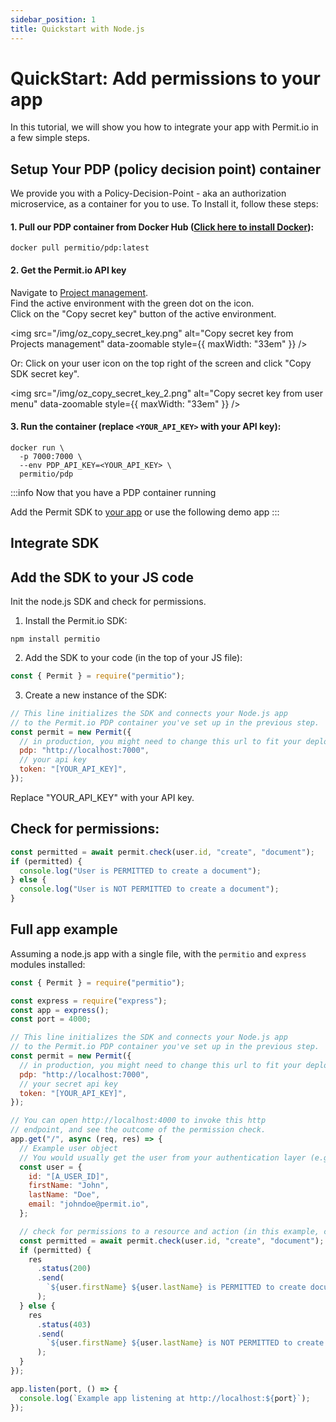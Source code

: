 ```yaml
---
sidebar_position: 1
title: Quickstart with Node.js
---
```


# QuickStart: Add permissions to your app

In this tutorial, we will show you how to integrate your app with Permit.io in a few simple steps.

## Setup Your PDP (policy decision point) container

We provide you with a Policy-Decision-Point - aka an authorization microservice, as a container for you to use.
To Install it, follow these steps:

#### 1. Pull our PDP container from Docker Hub ([Click here to install Docker](https://docs.docker.com/get-docker/])):

```
docker pull permitio/pdp:latest
```

#### 2. Get the Permit.io API key

Navigate to [Project management](https://app.permit.io/project-management).  
Find the active environment with the green dot on the icon.  
Click on the "Copy secret key" button of the active environment.

<img
  src="/img/oz_copy_secret_key.png"
  alt="Copy secret key from Projects management"
  data-zoomable
  style={{ maxWidth: "33em" }}
/>

Or:
Click on your user icon on the top right of the screen and click "Copy SDK secret key".

<img
  src="/img/oz_copy_secret_key_2.png"
  alt="Copy secret key from user menu"
  data-zoomable
  style={{ maxWidth: "33em" }}
/>

#### 3. Run the container (replace `<YOUR_API_KEY>` with your API key):

```
docker run \
  -p 7000:7000 \
  --env PDP_API_KEY=<YOUR_API_KEY> \
  permitio/pdp

```

:::info
Now that you have a PDP container running

Add the Permit SDK to [your app](/tutorials/connect_your_app) or use the following demo app
:::

## Integrate SDK

## Add the SDK to your JS code

Init the node.js SDK and check for permissions.

1. Install the Permit.io SDK:

```
npm install permitio
```

2. Add the SDK to your code (in the top of your JS file):

```js
const { Permit } = require("permitio");
```

3. Create a new instance of the SDK:  

```js
// This line initializes the SDK and connects your Node.js app
// to the Permit.io PDP container you've set up in the previous step.
const permit = new Permit({
  // in production, you might need to change this url to fit your deployment
  pdp: "http://localhost:7000",
  // your api key
  token: "[YOUR_API_KEY]",
});
```

Replace "YOUR_API_KEY" with your API key.

## Check for permissions:

```js
const permitted = await permit.check(user.id, "create", "document");
if (permitted) {
  console.log("User is PERMITTED to create a document");
} else {
  console.log("User is NOT PERMITTED to create a document");
}
```

## Full app example

Assuming a node.js app with a single file, with the `permitio` and `express` modules installed:

```js
const { Permit } = require("permitio");

const express = require("express");
const app = express();
const port = 4000;

// This line initializes the SDK and connects your Node.js app
// to the Permit.io PDP container you've set up in the previous step.
const permit = new Permit({
  // in production, you might need to change this url to fit your deployment
  pdp: "http://localhost:7000",
  // your secret api key
  token: "[YOUR_API_KEY]",
});

// You can open http://localhost:4000 to invoke this http
// endpoint, and see the outcome of the permission check.
app.get("/", async (req, res) => {
  // Example user object
  // You would usually get the user from your authentication layer (e.g. Auth0, Cognito, etc) via a JWT token or a database.
  const user = {
    id: "[A_USER_ID]",
    firstName: "John",
    lastName: "Doe",
    email: "johndoe@permit.io",
  };

  // check for permissions to a resource and action (in this example, create a document)
  const permitted = await permit.check(user.id, "create", "document");
  if (permitted) {
    res
      .status(200)
      .send(
        `${user.firstName} ${user.lastName} is PERMITTED to create document!`
      );
  } else {
    res
      .status(403)
      .send(
        `${user.firstName} ${user.lastName} is NOT PERMITTED to create document!`
      );
  }
});

app.listen(port, () => {
  console.log(`Example app listening at http://localhost:${port}`);
});
```
